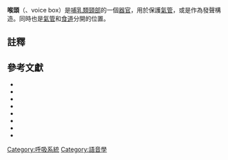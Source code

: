 {{Infobox anatomy
| Name        = 喉
| Latin       = larynx<ref name=etymology>{{cite web|url=http://www.etymonline.com/index.php?term=larynx|title=''Larynx'' Etymology|publisher=''[[Online_Etymology_Dictionary|Online Etymology Dictionary]]''|accessdate=25 October 2015|archive-date=2016-09-14|archive-url=https://web.archive.org/web/20160914234941/http://www.etymonline.com/index.php?term=larynx|dead-url=no}}</ref>
| Greek       = λάρυγξ ''(''lárynx'')<ref name=etymology/>
| Image       = Larynx external zh.svg
| Caption     = 喉部解剖，[[人体解剖学方位|前视]]圖
| Width       =
| Image2      =
| Caption2    =
| Precursor   =
| System      =
| Artery      =
| Vein        =
| Nerve       =
| Lymph       = 
<!--
| MeshName    =Larynx
| MeshNumber  =D007830
-->
}}
'''喉頭'''（{{lang|en|larynx}}、voice box）是[[哺乳類|哺乳類]][[頸部|頸部]]的一個[[器官|器官]]，用於保護[[氣管|氣管]]，或是作為發聲構造。同時也是[[氣管|氣管]]和[[食道|食道]]分開的位置。

==註釋==
{{reflist}}

== 參考文獻 ==
{{Refbegin|2}}
* {{Cite book | last1 = Laitman | first1 = J.T. | last2 = Noden | first2 = D.M. | last3 = Van De Water | first3 = T.R. | chapter = Formation of the larynx: from homeobox genes to critical periods | pages = [https://archive.org/details/diagnosistreatme0000unse_h5e7/page/3 3]–20 | editor1-last = Rubin | editor1-first = J.S. | editor2-last = Sataloff | editor2-first = R.T. | editor3-last = Korovin | editor3-first = G.S. | title = Diagnosis & Treatment Voice Disorders | url = https://archive.org/details/diagnosistreatme0000unse_h5e7 | year = 2006 | publisher = Plural | location = San Diego | isbn = 9781597560078 | oclc = 63279542 | ref = harv}}<!-- {{Harvard citation no brackets|Laitman|Noden|Van De Water|2006}} -->
* {{Cite journal | last1 = Laitman | first1 = J.T. | last2 = Reidenberg | first2 = J.S. | title = Specializations of the human upper respiratory and upper digestive tract as seen through comparative and developmental anatomy | url = https://archive.org/details/sim_dysphagia_fall-1993_8_4/page/318 | year = 1993 | journal = Dysphagia | volume = 8 | issue = 4 | pages = 318–325 | doi = 10.1007/BF01321770 | pmid = 8269722 | ref = harv}}<!-- {{Harvard citation no brackets|Laitman|Reidenberg|1993}} -->
* {{Cite journal | last1 = Laitman | first1 = J.T. | last2 = Reidenberg | first2 = J.S. | title = The human aerodigestive tract and gastroesophageal reflux: An evolutionary perspective | year = 1997 | journal = Am. J. Med. | volume = 103  | issue = Suppl 5A | pages = 3–11 | pmid = 9422615 | ref = harv | doi = 10.1016/s0002-9343(97)00313-6 }} <!-- {{Harvard citation no brackets|Laitman|Reidenberg|1997}} -->
* {{Cite book | last1 = Laitman | first1 = J.T. | last2 = Reidenberg | first2 = J.S. | chapter = The evolution of the human larynx: Nature’s great experiment | pages = 19–38 | editor1-last = Fried | editor1-first = M.P. | editor2-last = Ferlito | editor2-first = A. | title = The Larynx | edition = 3rd | year = 2009 | publisher = Plural | location = San Diego | isbn = 1597560626 | oclc = 183609898 | ref = harv}}<!-- {{Harvard citation no brackets|Laitman|Reidenberg|2009}} -->
* {{Cite book | last = Lieberman | first = P. | title = Toward an Evolutionary Biology of Language | year = 2006 | publisher = Harvard University Press
 | isbn = 0-674-02184-3 | oclc = 62766735 | ref = harv}}<!-- {{Harvard citation no brackets|Lieberman|2006}} -->
* {{Cite journal | last1 = Lipan | first1 = M. | last2 = Reidenberg | first2 = J.S | last3 = Laitman | first3 = J.T. | title = The anatomy of reflux: A growing health problem affecting structures of the head and neck | year = 2006 | journal = Anat Rec B New Anat | volume = 289 | issue = 6 | pages = 261–270
 | pmid = 17109421 | oclc = 110307385 | ref = harv | doi=10.1002/ar.b.20120}}<!-- {{Harvard citation no brackets|Lipan|Reidenberg|Laitman|2006}} -->
* {{Cite book | last1 = Romer | first1 = A.S. | last2 = Parsons | first2 = T.S. | title = The Vertebrate Body | year = 1977 | publisher = Holt-Saunders International | location = Philadelphia, PA | isbn = 0-03-910284-X | ref = harv}}<!-- {{Harvard citation no brackets|Romer|Parsons|1977}} -->
* {{Cite book | last1 = Seikel | first1 = J.A. | last2 = King | first2 = D.W. | last3 = Drumright | first3 = D.G. | title = Anatomy & Physiology for Speech, Language, and Hearing | edition = 4th | year = 2010 | location = Delmar, NY | publisher = Cengage Learning | isbn = 1-4283-1223-4 | ref = harv}}<!-- {{Harvard citation no brackets|Seikel|King|Drumright|2010}} -->
{{refend}}

{{人體系統與器官|state=collapsed}}
{{Larynx anatomy}}
{{人體解剖學特徵}}
{{Anatomy-stub}}

[[Category:呼吸系統|Category:呼吸系統]]
[[Category:語音學|Category:語音學]]